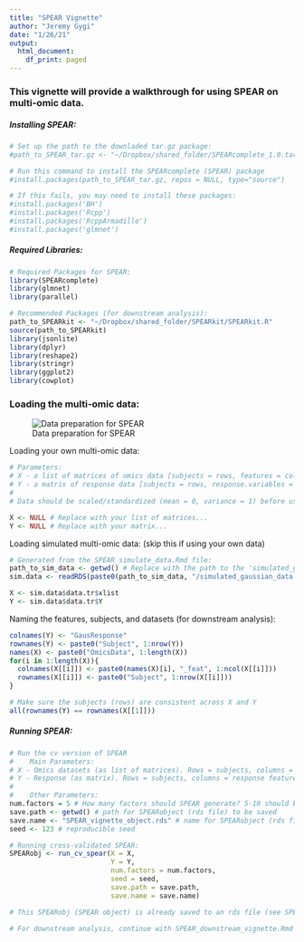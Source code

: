 ```yaml
---
title: "SPEAR Vignette"
author: "Jeremy Gygi"
date: "1/26/21"
output:
  html_document:
    df_print: paged
---
```


### This vignette will provide a walkthrough for using SPEAR on multi-omic data.

##### Installing SPEAR:

```r
# Set up the path to the downladed tar.gz package:
#path_to_SPEAR_tar.gz <- "~/Dropbox/shared_folder/SPEARcomplete_1.0.tar.gz"

# Run this command to install the SPEARcomplete (SPEAR) package
#install.packages(path_to_SPEAR_tar.gz, repos = NULL, type="source")

# If this fails, you may need to install these packages:
#install.packages('BH')
#install.packages('Rcpp')
#install.packages('RcppArmadillo')
#install.packages('glmnet')
```

##### Required Libraries:

```r
# Required Packages for SPEAR:
library(SPEARcomplete)
library(glmnet)
library(parallel)

# Recommended Packages (for downstream analysis):
path_to_SPEARkit <- "~/Dropbox/shared_folder/SPEARkit/SPEARkit.R"
source(path_to_SPEARkit)
library(jsonlite)
library(dplyr)
library(reshape2)
library(stringr)
library(ggplot2)
library(cowplot)

```

### Loading the multi-omic data:

![Data preparation for SPEAR](vignette_xysetup.png)

Loading your own multi-omic data:

```r
# Parameters:
# X - a list of matrices of omics data [subjects = rows, features = columns] (i.e. OmicsData 1 would be X[[1]], ...)
# Y - a matrix of response data [subjects = rows, response.variables = columns] (i.e. Response1 would be Y[,1], ...)
# 
# Data should be scaled/standardized (mean = 0, variance = 1) before using SPEAR:

X <- NULL # Replace with your list of matrices...
Y <- NULL # Replace with your matrix...
```

Loading simulated multi-omic data: (skip this if using your own data)

```r
# Generated from the SPEAR_simulate_data.Rmd file:
path_to_sim_data <- getwd() # Replace with the path to the 'simulated_gaussian_data.rds' file
sim.data <- readRDS(paste0(path_to_sim_data, "/simulated_gaussian_data.rds"))

X <- sim.data$data.tr$xlist
Y <- sim.data$data.tr$Y
```

Naming the features, subjects, and datasets (for downstream analysis):

```r
colnames(Y) <- "GausResponse"
rownames(Y) <- paste0("Subject", 1:nrow(Y))
names(X) <- paste0("OmicsData", 1:length(X))
for(i in 1:length(X)){
  colnames(X[[i]]) <- paste0(names(X)[i], "_feat", 1:ncol(X[[i]]))
  rownames(X[[i]]) <- paste0("Subject", 1:nrow(X[[i]]))
}

# Make sure the subjects (rows) are consistent across X and Y
all(rownames(Y) == rownames(X[[1]]))
```

##### Running SPEAR:

```r
# Run the cv version of SPEAR
#    Main Parameters:
# X - Omics datasets (as list of matrices). Rows = subjects, columns = features
# Y - Response (as matrix). Rows = subjects, columns = response features
#
#    Other Parameters:
num.factors = 5 # How many factors should SPEAR generate? 5-10 should be sufficient for most cases
save.path <- getwd() # path for SPEARobject (rds file) to be saved
save.name <- "SPEAR_vignette_object.rds" # name for SPEARobject (rds file)
seed <- 123 # reproducible seed

# Running cross-validated SPEAR:
SPEARobj <- run_cv_spear(X = X, 
                         Y = Y, 
                         num.factors = num.factors, 
                         seed = seed, 
                         save.path = save.path, 
                         save.name = save.name)

# This SPEARobj (SPEAR object) is already saved to an rds file (see SPEAR printed output for location)

# For downstream analysis, continue with SPEAR_downstream_vignette.Rmd (need a SPEARobj)
```

